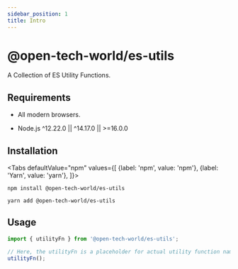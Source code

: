 ```yaml
---
sidebar_position: 1
title: Intro
---
```



# @open-tech-world/es-utils

A Collection of ES Utility Functions.

## Requirements

 - All modern browsers.

 - Node.js ^12.22.0 || ^14.17.0 || >=16.0.0

## Installation

<Tabs
  defaultValue="npm"
  values={[
    {label: 'npm', value: 'npm'},
    {label: 'Yarn', value: 'yarn'},
  ]}>
  <TabItem value="npm">

```shell
npm install @open-tech-world/es-utils
```

</TabItem>
  <TabItem value="yarn">

```shell
yarn add @open-tech-world/es-utils
```

  </TabItem>
</Tabs>


## Usage

```ts
import { utilityFn } from '@open-tech-world/es-utils';

// Here, the utilityFn is a placeholder for actual utility function name.
utilityFn(); 
```